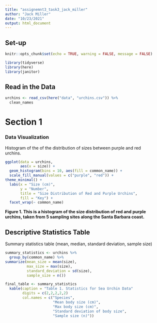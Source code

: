 ```yaml
---
title: "assignemnt3_task3_jack_miller"
author: "Jack Miller"
date: "10/23/2021"
output: html_document
---
```

## Set-up
```r
knitr::opts_chunk$set(echo = TRUE, warning = FALSE, message = FALSE)

library(tidyverse)
library(here)
library(janitor)
```

## Read in the Data 
```r
urchins <- read_csv(here("data", "urchins.csv")) %>% 
  clean_names
```


# Section 1 

### Data Visualization 
Histogram of the of the distribution of sizes between purple and red urchins.

```r
ggplot(data = urchins,
       aes(x = size)) +
  geom_histogram(bins = 10, aes(fill = common_name)) +
  scale_fill_manual(values = c("purple", "red")) +
theme_minimal() + 
  labs(x = "Size (cm)",
       y = "Number",
       title = "Size Distribution of Red and Purple Urchins",
       fill = "Key") +
  facet_wrap(~ common_name)
```

**Figure 1. This is a histogram of the size distribution of red and purple urchins, taken from 5 sampling sites along the Santa Barbara coast.**

## Descriptive Statistics Table 
Summary statistics table (mean, median, standard deviation, sample size)

```r
summary_statistics <- urchins %>% 
  group_by(common_name) %>% 
summarize(mean_size = mean(size),
          max_size = max(size),
          standard_deviation = sd(size), 
          sample_size = n())

final_table <- summary_statistics
  kable(caption = "Table 1. Statistics for Sea Urchin Data"
        digits = c(2,2,2,2,2)
        col.names = c("Species",
                      "Mean body size (cm)",
                      "Max body size (cm)",
                      "Standard deviation of body size",
                      "Sample size (n)"))

```

